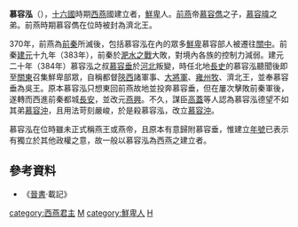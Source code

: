 {{unreferenced|time=2012-2-15}} 
{{Emperorcn box|图像=
|名称=慕容泓
|姓名=慕容泓
|庙号=
|谥号=
|陵墓=
|政权=[[西燕|西燕]]
|出生日期=？
|逝世日期=384年
|在位=384年
|年号=
'''[[燕興|燕興]]'''：384年
}}
'''慕容泓'''（{{bd|350年代||384年||catIdx=m}}），[[十六國|十六國]]時期[[西燕|西燕]]國建立者，[[鮮卑|鮮卑]]人。[[前燕|前燕]]帝[[慕容俊|慕容儁]]之子，[[慕容暐|慕容暐]]之弟。前燕時期慕容儁在位時被封為濟北王。

370年，前燕為[[前秦|前秦]]所滅後，包括慕容泓在內的眾多[[鮮卑|鮮卑]]慕容部人被遷往[[關中|關中]]。前秦[[建元_(苻坚)|建元]]十九年（383年），前秦於[[淝水之戰|淝水之戰]]大敗，對境內各族的控制力減弱。建元二十年（384年）慕容泓之叔[[慕容垂|慕容垂]]於[[河北|河北]]叛變，時任北地[[長史|長史]]的慕容泓聽聞後即至[[关东地方|關東]]召集鮮卑部眾，自稱都督[[陝西|陝西]]諸軍事、[[大將軍|大將軍]]、[[雍州|雍州]][[州牧|牧]]、濟北王，並奉慕容垂為吳王。原本慕容泓只想東回前燕故地並投奔慕容垂，但在屢次擊敗前秦軍後，遂轉而西進前秦都城[[長安|長安]]，並改元[[燕興|燕興]]。不久，謀臣[[高蓋|高蓋]]等人認為慕容泓德望不如其弟[[慕容沖|慕容沖]]，且用法苛刻嚴峻，於是殺慕容泓，改立[[慕容沖|慕容沖]]。

慕容泓在位時雖未正式稱燕王或燕帝，且原本有意歸附慕容垂，惟建立[[年號|年號]]已表示有獨立於其他政權之意，故一般以慕容泓為西燕之建立者。

==參考資料==
*《[[晉書|晉書]]·載記》

{{中国皇帝|--|弟西燕威帝[[慕容冲|慕容沖]]|[[东晋十六国君主列表#西燕|西燕君主]]|384年}}
{{五胡十六國君主}}

[[category:西燕君主|category:西燕君主]]
[[category:五胡十六國人物|M]]
[[category:鮮卑人|category:鮮卑人]]
[[category:慕容姓|H]]